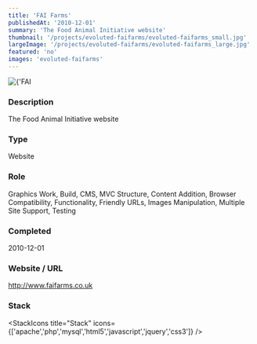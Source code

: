 ```yaml
---
title: 'FAI Farms'
publishedAt: '2010-12-01'
summary: 'The Food Animal Initiative website'
thumbnail: '/projects/evoluted-faifarms/evoluted-faifarms_small.jpg'
largeImage: '/projects/evoluted-faifarms/evoluted-faifarms_large.jpg'
featured: 'no'
images: 'evoluted-faifarms'
---
```


<div className="relative w-full h-[400px] sm:h-[600px] md:h-[760px] lg:h-[920px]">
  <Image
    alt={'FAI Farms'}
    src={'/projects/evoluted-faifarms/evoluted-faifarms.jpg'}
    sizes="(max-width: 640px) 100%, 100%"
    fill={true}
    priority
    style={{
      objectFit: 'contain'
    }}
  />
</div>

### Description

The Food Animal Initiative website


### Type

Website

### Role

Graphics Work, Build, CMS, MVC Structure, Content Addition, Browser Compatibility, Functionality, Friendly URLs, Images Manipulation, Multiple Site Support, Testing

### Completed
2010-12-01

### Website / URL
http://www.faifarms.co.uk


### Stack

<StackIcons
  title="Stack"
  icons={['apache','php','mysql','html5','javascript','jquery','css3']}
  />
